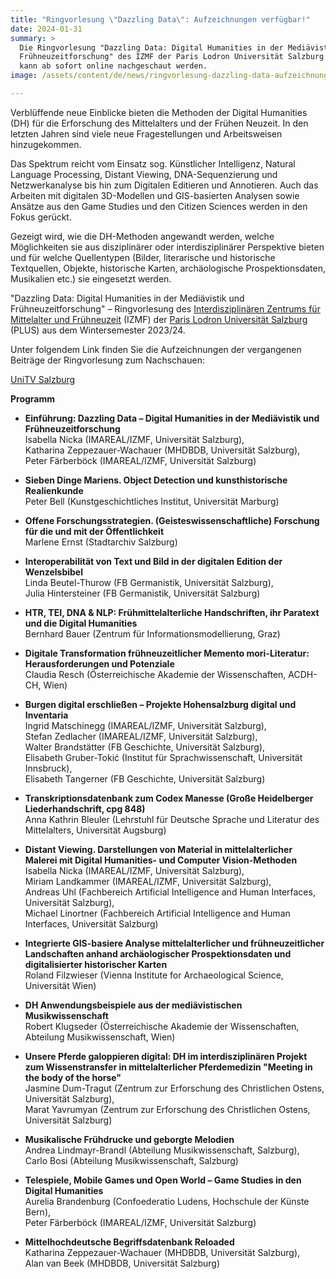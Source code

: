 ```yaml
---
title: "Ringvorlesung \"Dazzling Data\": Aufzeichnungen verfügbar!"
date: 2024-01-31
summary: >
  Die Ringvorlesung "Dazzling Data: Digital Humanities in der Mediävistik und
  Frühneuzeitforschung" des IZMF der Paris Lodron Universität Salzburg (PLUS)
  kann ab sofort online nachgeschaut werden.
image: /assets/content/de/news/ringvorlesung-dazzling-data-aufzeichnungen-verfugbar/image.png

---
```


Verblüffende neue Einblicke bieten die Methoden der Digital Humanities (DH) für die Erforschung des Mittelalters und der Frühen Neuzeit. In den letzten Jahren sind viele neue Fragestellungen und Arbeitsweisen hinzugekommen.

Das Spektrum reicht vom Einsatz sog. Künstlicher Intelligenz, Natural Language Processing, Distant Viewing, DNA-Sequenzierung und Netzwerkanalyse bis hin zum Digitalen Editieren und Annotieren. Auch das Arbeiten mit digitalen 3D-Modellen und GIS-basierten Analysen sowie Ansätze aus den Game Studies und den Citizen Sciences werden in den Fokus gerückt.

Gezeigt wird, wie die DH-Methoden angewandt werden, welche Möglichkeiten sie aus disziplinärer oder interdisziplinärer Perspektive bieten und für welche Quellentypen (Bilder, literarische und historische Textquellen, Objekte, historische Karten, archäologische Prospektionsdaten, Musikalien etc.) sie eingesetzt werden.

"Dazzling Data: Digital Humanities in der Mediävistik und Frühneuzeitforschung" – Ringvorlesung des [Interdisziplinären Zentrums für Mittelalter und Frühneuzeit](/de/consortium/university-of-salzburg/) (IZMF) der [Paris Lodron Universität Salzburg](/de/consortium/university-of-salzburg/) (PLUS) aus dem Wintersemester 2023/24.

Unter folgendem Link finden Sie die Aufzeichnungen der vergangenen Beiträge der Ringvorlesung zum Nachschauen:

[UniTV Salzburg](https://www.unitv.org/beitrag.asp?ID=1161)

**Programm**

* **Einführung: Dazzling Data – Digital Humanities in der Mediävistik und Frühneuzeitforschung**\
  Isabella Nicka (IMAREAL/IZMF, Universität Salzburg),\
  Katharina Zeppezauer-Wachauer (MHDBDB, Universität Salzburg),\
  Peter Färberböck (IMAREAL/IZMF, Universität Salzburg)

- **Sieben Dinge Mariens. Object Detection und kunsthistorische Realienkunde**\
  Peter Bell (Kunstgeschichtliches Institut, Universität Marburg)

* **Offene Forschungsstrategien. (Geisteswissenschaftliche) Forschung für die und mit der Öffentlichkeit**\
  Marlene Ernst (Stadtarchiv Salzburg)

- **Interoperabilität von Text und Bild in der digitalen Edition der Wenzelsbibel**\
  Linda Beutel-Thurow (FB Germanistik, Universität Salzburg),\
  Julia Hintersteiner (FB Germanistik, Universität Salzburg)

* **HTR, TEI, DNA & NLP: Frühmittelalterliche Handschriften, ihr Paratext und die Digital Humanities**\
  Bernhard Bauer (Zentrum für Informationsmodellierung, Graz)

- **Digitale Transformation frühneuzeitlicher Memento mori-Literatur: Herausforderungen und Potenziale**\
  Claudia Resch (Österreichische Akademie der Wissenschaften, ACDH-CH, Wien)

* **Burgen digital erschließen – Projekte Hohensalzburg digital und Inventaria**\
  Ingrid Matschinegg (IMAREAL/IZMF, Universität Salzburg),\
  Stefan Zedlacher (IMAREAL/IZMF, Universität Salzburg),\
  Walter Brandstätter (FB Geschichte, Universität Salzburg),\
  Elisabeth Gruber-Tokić (Institut für Sprachwissenschaft, Universität Innsbruck),\
  Elisabeth Tangerner (FB Geschichte, Universität Salzburg)

- **Transkriptionsdatenbank zum Codex Manesse (Große Heidelberger Liederhandschrift, cpg 848)**\
  Anna Kathrin Bleuler (Lehrstuhl für Deutsche Sprache und Literatur des Mittelalters, Universität Augsburg)

* **Distant Viewing. Darstellungen von Material in mittelalterlicher Malerei mit Digital Humanities- und Computer Vision-Methoden**\
  Isabella Nicka (IMAREAL/IZMF, Universität Salzburg),\
  Miriam Landkammer (IMAREAL/IZMF, Universität Salzburg),\
  Andreas Uhl (Fachbereich Artificial Intelligence and Human Interfaces, Universität Salzburg),\
  Michael Linortner (Fachbereich Artificial Intelligence and Human Interfaces, Universität Salzburg)

- **Integrierte GIS-basiere Analyse mittelalterlicher und frühneuzeitlicher Landschaften anhand archäologischer Prospektionsdaten und digitalisierter historischer Karten**\
  Roland Filzwieser (Vienna Institute for Archaeological Science, Universität Wien)

* **DH Anwendungsbeispiele aus der mediävistischen Musikwissenschaft**\
  Robert Klugseder (Österreichische Akademie der Wissenschaften, Abteilung Musikwissenschaft, Wien)

- **Unsere Pferde galoppieren digital: DH im interdisziplinären Projekt zum Wissenstransfer in mittelalterlicher Pferdemedizin "Meeting in the body of the horse"**\
  Jasmine Dum-Tragut (Zentrum zur Erforschung des Christlichen Ostens, Universität Salzburg),\
  Marat Yavrumyan (Zentrum zur Erforschung des Christlichen Ostens, Universität Salzburg)

* **Musikalische Frühdrucke und geborgte Melodien**\
  Andrea Lindmayr-Brandl (Abteilung Musikwissenschaft, Salzburg),\
  Carlo Bosi (Abteilung Musikwissenschaft, Salzburg)

- **Telespiele, Mobile Games und Open World – Game Studies in den Digital Humanities**\
  Aurelia Brandenburg (Confoederatio Ludens, Hochschule der Künste Bern),\
  Peter Färberböck (IMAREAL/IZMF, Universität Salzburg)

* **Mittelhochdeutsche Begriffsdatenbank Reloaded**\
  Katharina Zeppezauer-Wachauer (MHDBDB, Universität Salzburg),\
  Alan van Beek (MHDBDB, Universität Salzburg)
